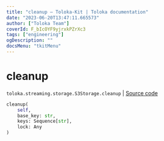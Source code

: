```yaml
---
title: "cleanup — Toloka-Kit | Toloka documentation"
date: "2023-06-20T13:47:11.665573"
author: ["Toloka Team"]
coverId: F_bIcOYF9yjrxkPZrXc3
tags: ["engineering"]
ogDescription: ""
docsMenu: "tkitMenu"
---
```


# cleanup

`toloka.streaming.storage.S3Storage.cleanup` | [Source code](https://github.com/Toloka/toloka-kit/blob/v1.2.0/src/streaming/storage.py#L244)

```python
cleanup(
    self,
    base_key: str,
    keys: Sequence[str],
    lock: Any
)
```